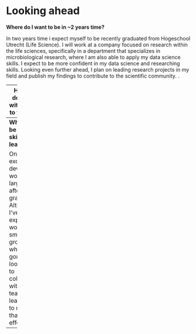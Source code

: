 # Looking ahead

**Where do I want to be in ~2 years time?**

In two years time i expect myself to be recently graduated from Hogeschool Utrecht (Life Science). I will work at a company focused on research within the life sciences, specifically in a department that specializes in microbiological research, where I am also able to apply my data science skills. I expect to be more confident in my data science and researching skills.
Looking even further ahead, I plan on leading research projects in my field and publish my findings to contribute to the scientific community. .

---
**How am I doing now with respect to this goal?**

I’m well on my way to achieving my goals. Sometimes, I don’t fully realize how much I’ve learned over the past few years, but I often surprise myself when I excel at my work. I’m currently focusing on enhancing my data science skills and I will begin my research internship in February, which is the final phase of my studies before graduation.

---
**What would be the next skill to learn?**

One skill I’m excited to develop is working in larger teams after I graduate. Although I've had experience working in smaller groups, which has gone well, I look forward to collaborating with a larger team and learning how to navigate that dynamic effectively.


---